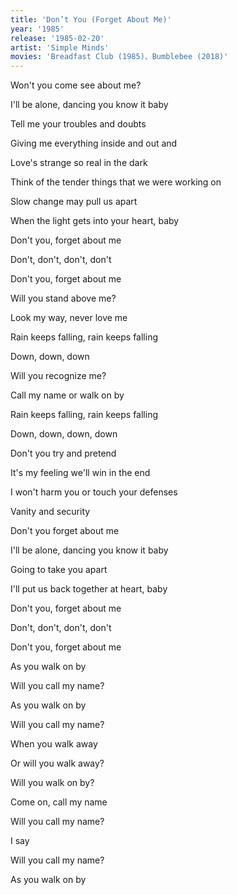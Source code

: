 ```yaml
---
title: 'Don’t You (Forget About Me)'
year: '1985'
release: '1985-02-20'
artist: 'Simple Minds'
movies: 'Breadfast Club (1985)、Bumblebee (2018)'
---
```


<Section>

Won't you come see about me?

I'll be alone, dancing you know it baby

Tell me your troubles and doubts

Giving me everything inside and out and

Love's strange so real in the dark

Think of the tender things that we were working on

Slow change may pull us apart

When the light gets into your heart, baby

</Section>

<Section>

Don't you, forget about me

Don't, don't, don't, don't

Don't you, forget about me

</Section>

<Section>

Will you stand above me?

Look my way, never love me

Rain keeps falling, rain keeps falling

Down, down, down

Will you recognize me?

Call my name or walk on by

Rain keeps falling, rain keeps falling

Down, down, down, down

</Section>

<Section>

Don't you try and pretend

It's my feeling we'll win in the end

I won't harm you or touch your defenses

Vanity and security

</Section>

<Section>

Don't you forget about me

I'll be alone, dancing you know it baby

Going to take you apart

I'll put us back together at heart, baby

Don't you, forget about me

Don't, don't, don't, don't

Don't you, forget about me

</Section>

<Section>

As you walk on by

Will you call my name?

As you walk on by

Will you call my name?

When you walk away

Or will you walk away?

Will you walk on by?

Come on, call my name

Will you call my name?

I say

Will you call my name?

As you walk on by

</Section>

